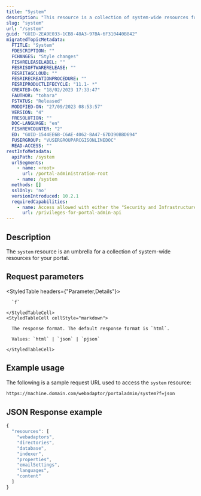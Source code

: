 ```yaml
---
title: "System"
description: "This resource is a collection of system-wide resources for Portal for ArcGIS."
slug: "system"
url: "/system"
guid: "GUID-2EA9E033-1CB8-48A3-97BA-6F310440B842"
migratedTopicMetadata:
  FTITLE: "System"
  FDESCRIPTION: ""
  FCHANGES: "Style changes"
  FISHRELEASELABEL: ""
  FESRISOFTWARERELEASE: ""
  FESRITAGCLOUD: ""
  FESRIRECREATIONPROCEDURE: ""
  FESRIPRODUCTLIFECYCLE: "11.1- *"
  CREATED-ON: "18/02/2023 17:33:47"
  FAUTHOR: "tohara"
  FSTATUS: "Released"
  MODIFIED-ON: "27/09/2023 08:53:57"
  VERSION: "4"
  FRESOLUTION: ""
  DOC-LANGUAGE: "en"
  FISHREVCOUNTER: "2"
  ED: "GUID-1544EE6B-C6AE-4062-BA47-67D390BBD694"
  FUSERGROUP: "VUSERGROUPARCGISONLINEDOC"
  READ-ACCESS: ""
restInfoMetadata:
  apiPath: /system
  urlSegments:
    - name: <root>
      url: /portal-administration-root
    - name: /system
  methods: []
  sslOnly: 'no'
  versionIntroduced: 10.2.1
  requiredCapabilities:
    - name: Access allowed with either the "Security and Infrastructure" or "Organization Website" privileges
      url: /privileges-for-portal-admin-api
---
```


## Description

The `system` resource is an umbrella for a collection of system-wide resources for your portal.

##  Request parameters

<StyledTable headers={"Parameter,Details"}>
  <StyledTableRow>
    <StyledTableCell cellStyle="markdown">

      `f` 

    </StyledTableCell>
    <StyledTableCell cellStyle="markdown">

      The response format. The default response format is `html`.

      Values: `html` | `json` | `pjson`

    </StyledTableCell>
  </StyledTableRow>
</StyledTable>

## Example usage

The following is a sample request URL used to access the `system` resource:

```markdown
https://machine.domain.com/webadaptor/portaladmin/system?f=json
```


## JSON Response example

```javascript
{
  "resources": [
    "webadaptors",
    "directories",
    "database",
    "indexer",
    "properties",
    "emailSettings",
    "languages",
    "content"
  ]
}
```